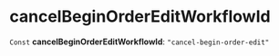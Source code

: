 
# cancelBeginOrderEditWorkflowId

 `Const` **cancelBeginOrderEditWorkflowId**: `"cancel-begin-order-edit"`
